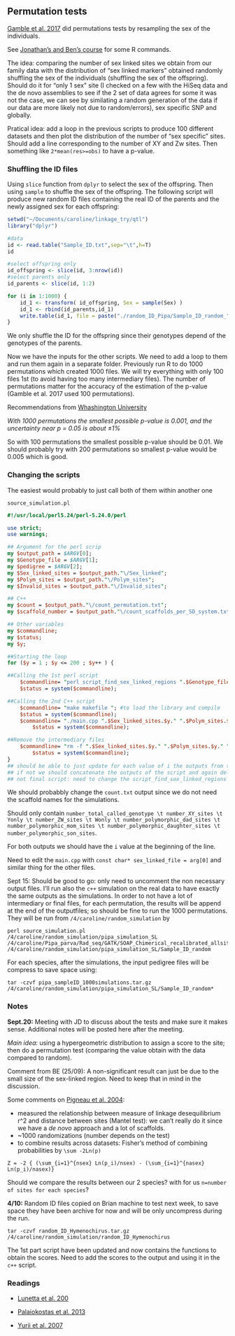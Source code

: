 ## Permutation tests
[Gamble et al. 2017](http://ac.els-cdn.com/S096098221730711X/1-s2.0-S096098221730711X-main.pdf?_tid=96291c02-972e-11e7-af1e-00000aacb35f&acdnat=1505161380_c7581d4fa26a658549dbc193e697af07) did permutations tests by resampling the sex of the individuals.

See [Jonathan's and Ben's course](https://mac-theobio.github.io/QMEE/permutation_examples.html) for some R commands.

The idea: comparing the number of sex linked sites we obtain from our family data with the distribution of "sex linked markers" obtained randomly shuffling the sex of the individuals (shuffling the sex of the offspring). Should do it for "only 1 sex" site (I checked on a few with the HiSeq data and the de novo assemblies to see if the 2 set of data agrees for some it was not the case, we can see by similating a random generation of the data if our data are more likely not due to random/errors), sex specific SNP and globally.

Pratical idea: add a loop in the previous scripts to produce 100 different datasets and then plot the distribution of the number of "sex specific" sites. Should add a line corresponding to the number of XY and Zw sites. Then something like `2*mean(res>=obs)` to have a p-value. 

### Shuffling the ID files 
Using `slice` function from `dplyr` to select the sex of the offspring. Then using `sample` to shuffle the sex of the offspring. The following script will produce new random ID files containing the real ID of the parents and the newly assigned sex for each offspring:
```R
setwd("~/Documents/caroline/linkage_try/qtl")
library("dplyr")

#data
id <- read.table("Sample_ID.txt",sep="\t",h=T)
id

#select offspring only
id_offspring <- slice(id, 3:nrow(id))
#select parents only
id_parents <- slice(id, 1:2)

for (i in 1:1000) {
	id_1 <- transform( id_offspring, Sex = sample(Sex) )
	id_1 <- rbind(id_parents,id_1)
	write.table(id_1, file = paste("./random_ID_Pipa/Sample_ID_random_",i,".txt", sep=""), sep = "\t",quote=F,row.names =F)
}
```
We only shuffle the ID for the offspring since their genotypes depend of the genotypes of the parents.

Now we have the inputs for the other scripts. We need to add a loop to them and run them again in a separate folder. Previously run R to do 1000 permutations which created 1000 files. We will try everything with only 100 files 1st (to avoid having too many intermediary files). The number of permutations matter for the accuracy of the estimation of the p-value (Gamble et al. 2017 used 100 permutations). 

Recommendations from [Whashington University](http://faculty.washington.edu/kenrice/sisg/SISG-08-06.pdf)

*With 1000 permutations the smallest possible p-value is 0.001, and the uncertainty near p = 0.05  is about ±1%*

So with 100 permutations the smallest possible p-value should be 0.01. We should probably try with 200 permutations so smallest p-value would be 0.005 which is good. 

### Changing the scripts

The easiest would probably to just call both of them within another one

`source_simulation.pl`
```perl
#!/usr/local/perl5.24/perl-5.24.0/perl

use strict;
use warnings;

## Argument for the perl scrip
my $output_path = $ARGV[0];
my $Genotype_file = $ARGV[1];
my $pedigree = $ARGV[2];
my $Sex_linked_sites = $output_path."\/Sex_linked";
my $Polym_sites = $output_path."\/Polym_sites";
my $Invalid_sites = $output_path."\/Invalid_sites";

## C++ 
my $count = $output_path."\/count_permutation.txt";
my $scaffold_number = $output_path."\/count_scaffolds_per_SD_system.txt";

## Other variables
my $commandline;
my $status;
my $y;

##Starting the loop
for ($y = 1 ; $y <= 200 ; $y++ ) {

##Calling the 1st perl script
	$commandline= "perl script_find_sex_linked_regions ".$Genotype_file." ".$pedigree."_".$y.".txt ".$Sex_linked_sites.$y." ".$Polym_sites.$y." ".$Invalid_sites.$y;
	$status = system($commandline);

##Calling the 2nd C++ script
	$commandline= "make makefile "; #to load the library and compile
	$status = system($commandline);
	$commandline= "./main.cpp ".$Sex_linked_sites.$y." ".$Polym_sites.$y." ".$Genotype_file." ".$count.$y" ".$scaffold_number." ".$y; 
        $status = system($commandline);

##Remove the intermediary files
	$commandline= "rm -f ".$Sex_linked_sites.$y." ".$Polym_sites.$y." ".$Invalid_sites.$y;
        $status = system($commandline); 
}
## should be able to just update for each value of i the outputs from the c++ script and only have 2 final files if yes we can directly do the 1000 permutations 
## if not we should concatenate the outputs of the script and again delete the intermediary files
## not final script: need to change the script_find_sex_linked_regions and the main.cpp to have the input and output files as arguments and also see if concatenation necessary
```
We should probabbly change the `count.txt` output since we do not need the scaffold names for the simulations.

Should only contain `number_total_called_genotype \t number_XY_sites \t Yonly \t number_ZW_sites \t Wonly \t number_polymorphic_dad_sites \t number_polymorphic_mom_sites \t number_polymorphic_daughter_sites \t number_polymorphic_son_sites`. 

For both outputs we should have the `i` value at the beginning of the line. 

Need to edit the `main.cpp` with `const char* sex_linked_file = arg[0]` and similar thing for the other files. 

Sept 15: Should be good to go: only need to uncomment the non necessary output files. I'll run also the `c++` simulation on the real data to have exactly the same outputs as the simulations. In order to not have a lot of intermediary or final files, for each permutation, the results will be append at the end of the outputfiles; so should be fine to run the 1000 permutations.
They will be run from `/4/caroline/random_simulation` by 

```
perl source_simulation.pl /4/caroline/random_simulation/pipa_simulation_SL /4/caroline/Pipa_parva/Rad_seq/GATK/SOAP_Chimerical_recalibrated_allsites_Phred20_HardFilteringSNP_filtered.tab /4/caroline/random_simulation/pipa_simulation_SL/Sample_ID_random
``` 
For each species, after the simulations, the input pedigree files will be compress to save space using:
```
tar -czvf pipa_sampleID_1000simulations.tar.gz /4/caroline/random_simulation/pipa_simulation_SL/Sample_ID_random*
``` 

### Notes
**Sept.20:** Meeting with JD to discuss about the tests and make sure it makes sense. Additional notes will be posted here after the meeting.

*Main idea*: using a hypergeometric distribution to assign a score to the site; then do a permutation test (comparing the value obtain with the data compared to random).

Comment from BE (25/09): A non-significant result can just be due to the small size of the sex-linked region. Need to keep that in mind in the discussion.

Some comments on [Pigneau et al. 2004](https://academic.oup.com/mbe/article-lookup/doi/10.1093/molbev/msh244):

- measured the relationship between measure of linkage desequilibrium r^2 and distance between sites (Mantel test): we can't really do it since we have a *de novo* approach and a lot of scaffolds.
- ~1000 randomizations (number depends on the test)
- to combine results across datasets: Fisher's method of combining probabilities by `\sum -2Ln(p)`
```
Z = -2 { (\sum_{i=1}^{nsex} Ln(p_i)/nsex) - (\sum_{i=1}^{nasex} Ln(p_i)/nasex)}
```
Should we compare the results between our 2 species? with for us `n=number of sites for each species`?

**4/10:** Random ID files copied on Brian machine to test next week, to save space they have been archive for now and will be only uncompress during the run.
```
tar -czvf random_ID_Hymenochirus.tar.gz /4/caroline/random_simulation/random_ID_Hymenochirus
```
The 1st part script have been updated and now contains the functions to obtain the scores. Need to add the scores to the output and using it in the `c++` script. 

### Readings 

- [Lunetta et al. 200](http://www.sciencedirect.com/science/article/pii/S000292970763434X)

- [Palaiokostas et al. 2013](https://bmcgenomics.biomedcentral.com/articles/10.1186/1471-2164-14-566)

- [Yurii et al. 2007](http://www.genetics.org/content/177/1/577)

